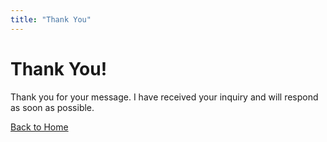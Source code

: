 ```yaml
---
title: "Thank You"
---
```


<h1>Thank You!</h1>

<p>Thank you for your message. I have received your inquiry and will respond as soon as possible.</p>

<a href="/">Back to Home</a>
